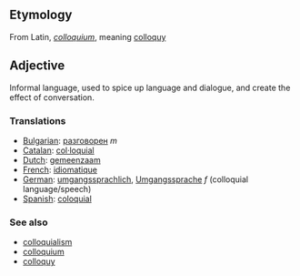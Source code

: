 == Etymology ==
From Latin, ''[[colloquium]]'', meaning [[colloquy]]

== Adjective ==

Informal language, used to spice up language and dialogue, and create the effect of conversation.

=== Translations ===
*[[Bulgarian]]: [[разговорен]] ''m''
*[[Catalan]]: [[col·loquial]]
*[[Dutch]]: [[gemeenzaam]]
*[[French]]: [[idiomatique]]
*[[German]]: [[umgangssprachlich]], [[Umgangssprache]] ''f'' (colloquial language/speech)
*[[Spanish]]: [[coloquial]]

=== See also ===
*[[colloquialism]]
*[[colloquium]]
*[[colloquy]]